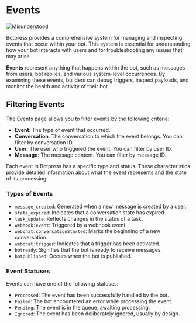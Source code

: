 # Events

![Misunderstood](/docs/content/events.png)

Botpress provides a comprehensive system for managing and inspecting events that occur within your bot. This system is essential for understanding how your bot interacts with users and for troubleshooting any issues that may arise.

**Events** represent anything that happens within the bot, such as messages from users, bot replies, and various system-level occurrences. By examining these events, builders can debug triggers, inspect payloads, and monitor the health and activity of their bot.

## Filtering Events

The Events page allows you to filter events by the following criteria:

- **Event**: The type of event that occurred.
- **Conversation**: The conversation to which the event belongs. You can filter by conversation ID.
- **User**: The user who triggered the event. You can filter by user ID.
- **Message**: The message content. You can filter by message ID.

Each event in Botpress has a specific type and status. These characteristics provide detailed information about what the event represents and the state of its processing.

### Types of Events

- `message_created`: Generated when a new message is created by a user.
- `state_expired`: Indicates that a conversation state has expired.
- `task_update`: Reflects changes in the status of a task.
- `webhook:event`: Triggered by a webhook event.
- `webchat:conversationStarted`: Marks the beginning of a new conversation.
- `webchat:trigger`: Indicates that a trigger has been activated.
- `botready`: Signifies that the bot is ready to receive messages.
- `botpublished`: Occurs when the bot is published.

### Event Statuses

Events can have one of the following statuses:

- `Processed`: The event has been successfully handled by the bot.
- `Failed`: The bot encountered an error while processing the event.
- `Pending`: The event is in the queue, awaiting processing.
- `Ignored`: The event has been deliberately ignored, usually by design.
